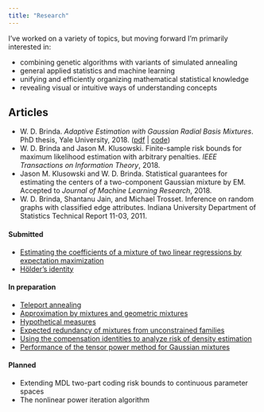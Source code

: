 ```yaml
---
title: "Research"
---
```



I've worked on a variety of topics, but moving forward I'm primarily interested in:

- combining genetic algorithms with variants of simulated annealing
- general applied statistics and machine learning
- unifying and efficiently organizing mathematical statistical knowledge
- revealing visual or intuitive ways of understanding concepts


## Articles

- W. D. Brinda. *Adaptive Estimation with Gaussian Radial Basis Mixtures*. PhD thesis, Yale University, 2018. ([pdf](static/papers/adaptive-estimation-with-gaussian-radial-basis-mixtures.pdf) | [code](static/papers/adaptive-estimation-with-gaussian-radial-basis-mixtures-code.zip))
- W. D. Brinda and Jason M. Klusowski. Finite-sample risk bounds for maximum likelihood estimation with arbitrary penalties. *IEEE Transactions on Information Theory*, 2018.
- Jason M. Klusowski and W. D. Brinda. Statistical guarantees for estimating the centers of a two-component Gaussian mixture by EM. Accepted to *Journal of Machine Learning Research*, 2018.
- W. D. Brinda, Shantanu Jain, and Michael Trosset. Inference on random graphs with classified edge attributes. Indiana University Department of Statistics Technical Report 11-03, 2011.


#### Submitted

- [Estimating the coefficients of a mixture of two linear regressions by expectation maximization](http://arxiv.org/pdf/1608.02280.pdf)
- [H&ouml;lder's identity](static/papers/holders-identity.pdf)


#### In preparation

- [Teleport annealing](static/papers/teleport-annealing.pdf)
- [Approximation by mixtures and geometric mixtures](static/papers/approximation-by-mixtures-and-geometric-mixtures.pdf)
- [Hypothetical measures](static/papers/hypothetical-measures.pdf)
- [Expected redundancy of mixtures from unconstrained families](static/papers/expected-redundancy-of-mixtures-from-unconstrained-families.pdf)
- [Using the compensation identities to analyze risk of density estimation](static/papers/using-the-compensation-identities-to-analyze-risk-of-density-estimation.pdf)
- [Performance of the tensor power method for Gaussian mixtures](static/papers/performance-of-the-tensor-power-method-for-gaussian-mixtures.pdf)


#### Planned

- Extending MDL two-part coding risk bounds to continuous parameter spaces
- The nonlinear power iteration algorithm
